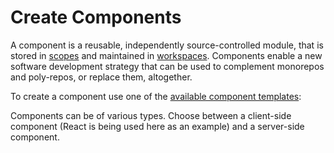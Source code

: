 
# Create Components

A component is a reusable, independently source-controlled module, that is stored in [scopes](https://bit.dev/docs/scope/scope-overview) and maintained in [workspaces](https://bit.dev/docs/workspace/workspace-overview).
Components enable a new software development strategy that can be used to complement monorepos and poly-repos, or replace them, altogether.

To create a component use one of the [available component templates](https://bit.dev/docs/dev-services/generator/generator-overview#component-templates):

<BitCreate />

Components can be of various types. Choose between a client-side component (React is being used here as an example) and a server-side component.

<ComponentTypeTabs />
